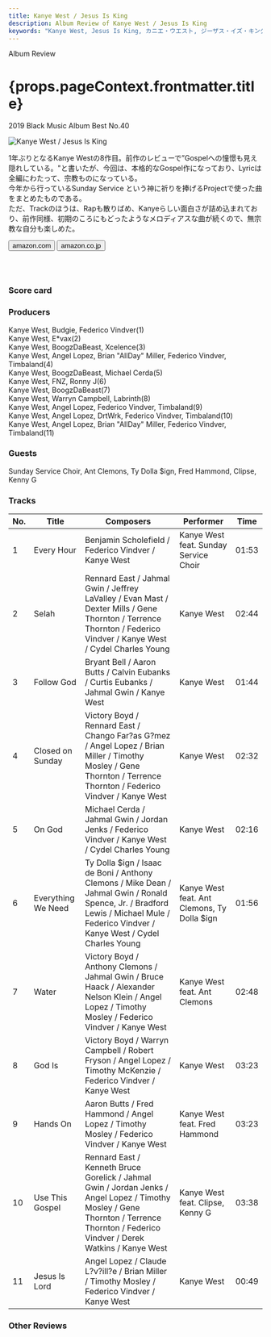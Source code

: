 ```yaml
---
title: Kanye West / Jesus Is King
description: Album Review of Kanye West / Jesus Is King
keywords: "Kanye West, Jesus Is King, カニエ・ウエスト, ジーザス・イズ・キング"
---
```







<p className="largeP">Album Review</p>
<h1 className="h1--no--margin">{props.pageContext.frontmatter.title}</h1>
<p className="largeP">
  <Link to="/best50/2019/">2019 Black Music Album Best No.40</Link>
</p>

<Row  className="image-card-group">
	<Column colMd={"3"} colLg={"4"} noGutterMdLeft="">
       <ImageCard>

![Kanye West / Jesus Is King](../../images/cd/kanyewest10L.jpg)

</ImageCard>
	</Column>
	<Column colMd={"4"} colLg={"8"} noGutterMdLeft="">
	<p>
	1年ぶりとなるKanye Westの8作目。前作のレビューで”Gospelへの憧憬も見え隠れしている。"と書いたが、今回は、本格的なGospel作になっており、Lyricは全編にわたって、宗教ものになっている。
	<br/>今年から行っているSunday Service という神に祈りを捧げるProjectで使った曲をまとめたものである。
	<br/>ただ、Trackのほうは、Rapも散りばめ、Kanyeらしい面白さが詰め込まれており、前作同様、初期のころにもどったようなメロディアスな曲が続くので、無宗教な自分も楽しめた。
	</p>
	<div>
	  <Button className="button-right-mergin"  href="https://amzn.to/2zYTiXh" kind="primary" size="small" renderIcon={ArrowUpRight24}>
      amazon.com
    </Button>
    <Button className="button-right-mergin"  href="https://amzn.to/3dECcfN" kind="secondary" size="small" renderIcon={ArrowUpRight24}>
      amazon.co.jp
    </Button>
	</div>
	<a style="display:inline-block;overflow:hidden;background:url(https://linkmaker.itunes.apple.com/ja-jp/lockup.svg?releaseDate=2019-10-25&kind=album&bubble=apple_music&style=mono-black) no-repeat;width:180px;height:45px;" href="https://geo.music.apple.com/jp/album/jesus-is-king/1484936940?mt=1&app=music&ls=1&at=11lcug"></a>
	<AdvJS2/>
	</Column>
</Row>
<Row >
	<Column colMd={"4"} colLg={"4"} noGutterMdLeft="">
<div>
  <h3>Score card</h3>
	<SliderJS1 value="3" />
  <SliderJS2 value="3" />
	<SliderJS3 value="1" />
  <SliderJS4 value="8" />
</div>
</Column>
<Column colMd={"8"} colLg={"8"} noGutterMdLeft="">
<div>
<h3>Producers</h3>
<p>
	Kanye West, Budgie, Federico Vindver(1)
	<br/>Kanye West, E*vax(2)
	<br/>Kanye West, BoogzDaBeast, Xcelence(3)
	<br/>Kanye West, Angel Lopez, Brian "AllDay" Miller, Federico Vindver, Timbaland(4)
	<br/>Kanye West, BoogzDaBeast, Michael Cerda(5)
	<br/>Kanye West, FNZ, Ronny J(6)
	<br/>Kanye West, BoogzDaBeast(7)
	<br/>Kanye West, Warryn Campbell, Labrinth(8)
	<br/>Kanye West, Angel Lopez, Federico Vindver, Timbaland(9)
	<br/>Kanye West, Angel Lopez, DrtWrk, Federico Vindver, Timbaland(10)
	<br/>Kanye West, Angel Lopez, Brian "AllDay" Miller, Federico Vindver, Timbaland(11)
</p>
<h3>Guests</h3>
<p>
	Sunday Service Choir, Ant Clemons, Ty Dolla $ign, Fred Hammond, Clipse, Kenny G
</p>
</div>
</Column>
</Row>

<h3>Tracks</h3>

| No. | Title              | Composers                                                                                                                                                                             | Performer                                   | Time  |
| --- | ------------------ | ------------------------------------------------------------------------------------------------------------------------------------------------------------------------------------- | ------------------------------------------- | ----- |
| 1   | Every Hour         | Benjamin Scholefield / Federico Vindver / Kanye West                                                                                                                                  | Kanye West feat. Sunday Service Choir       | 01:53 |
| 2   | Selah              | Rennard East / Jahmal Gwin / Jeffrey LaValley / Evan Mast / Dexter Mills / Gene Thornton / Terrence Thornton / Federico Vindver / Kanye West / Cydel Charles Young                    | Kanye West                                  | 02:44 |
| 3   | Follow God         | Bryant Bell / Aaron Butts / Calvin Eubanks / Curtis Eubanks / Jahmal Gwin / Kanye West                                                                                                | Kanye West                                  | 01:44 |
| 4   | Closed on Sunday   | Victory Boyd / Rennard East / Chango Far?as G?mez / Angel Lopez / Brian Miller / Timothy Mosley / Gene Thornton / Terrence Thornton / Federico Vindver / Kanye West                   | Kanye West                                  | 02:32 |
| 5   | On God             | Michael Cerda / Jahmal Gwin / Jordan Jenks / Federico Vindver / Kanye West / Cydel Charles Young                                                                                      | Kanye West                                  | 02:16 |
| 6   | Everything We Need | Ty Dolla $ign / Isaac de Boni / Anthony Clemons / Mike Dean / Jahmal Gwin / Ronald Spence, Jr. / Bradford Lewis / Michael Mule / Federico Vindver / Kanye West / Cydel Charles Young  | Kanye West feat. Ant Clemons, Ty Dolla $ign | 01:56 |
| 7   | Water              | Victory Boyd / Anthony Clemons / Jahmal Gwin / Bruce Haack / Alexander Nelson Klein / Angel Lopez / Timothy Mosley / Federico Vindver / Kanye West                                    | Kanye West feat. Ant Clemons                | 02:48 |
| 8   | God Is             | Victory Boyd / Warryn Campbell / Robert Fryson / Angel Lopez / Timothy McKenzie / Federico Vindver / Kanye West                                                                       | Kanye West                                  | 03:23 |
| 9   | Hands On           | Aaron Butts / Fred Hammond / Angel Lopez / Timothy Mosley / Federico Vindver / Kanye West                                                                                             | Kanye West feat. Fred Hammond               | 03:23 |
| 10  | Use This Gospel    | Rennard East / Kenneth Bruce Gorelick / Jahmal Gwin / Jordan Jenks / Angel Lopez / Timothy Mosley / Gene Thornton / Terrence Thornton / Federico Vindver / Derek Watkins / Kanye West | Kanye West feat. Clipse, Kenny G            | 03:38 |
| 11  | Jesus Is Lord      | Angel Lopez / Claude L?v?ill?e / Brian Miller / Timothy Mosley / Federico Vindver / Kanye West                                                                                        | Kanye West                                  | 00:49 |

<h3>Other Reviews</h3>

<Row>
  <Column colMd={3} colLg={3} noGutterMdLeft>
    <Review1 />
  </Column>
  <Column colMd={3} colLg={3} noGutterMdLeft>
    <Review2 />
  </Column>
	<Column colMd={3} colLg={3} noGutterMdLeft>
    <Review3 />
  </Column>
</Row>

<Row>
  <Column colMd={3} colLg={3} noGutterMdLeft>
    <Review2_1 />
  </Column>
</Row>

<AdvJS3/>